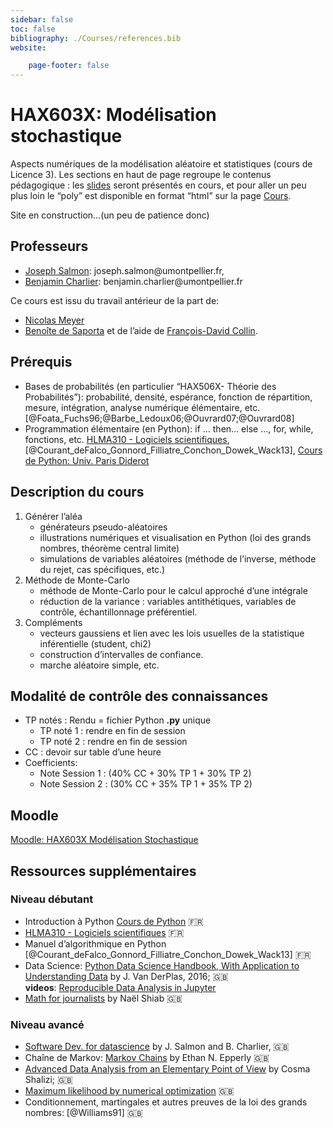 ```yaml
---
sidebar: false
toc: false
bibliography: ./Courses/references.bib
website:

    page-footer: false
---
```

# HAX603X: Modélisation stochastique {.unnumbered}

Aspects numériques de la modélisation aléatoire et statistiques (cours de Licence 3).
Les sections en haut de page regroupe le contenus pédagogique : les [slides](Courses/slides.qmd) seront présentés en cours, et pour aller un peu plus loin le "poly" est disponible en format "html" sur la page [Cours](Courses/perspective_historique.qmd).

:::{.callout-warning}
Site en construction...(un peu de patience donc)
:::

## Professeurs

- [Joseph Salmon](https://josephsalmon.eu/): joseph.salmon@umontpellier.fr,
- [Benjamin Charlier](https://imag.umontpellier.fr/~charlier/index.php?page=index): benjamin.charlier@umontpellier.fr

Ce cours est issu du travail antérieur de la part de:

- [Nicolas Meyer](https://sites.google.com/view/nicolasmeyer/accueil)
- [Benoîte de Saporta](https://imag.umontpellier.fr/~saporta/index-en.html)
et de l'aide de [François-David Collin](https://github.com/fradav).

## Prérequis


- Bases de probabilités (en particulier "HAX506X- Théorie des Probabilités"): probabilité, densité, espérance, fonction de répartition, mesure, intégration, analyse numérique élémentaire, etc. [@Foata_Fuchs96;@Barbe_Ledoux06;@Ouvrard07;@Ouvrard08]
- Programmation élémentaire (en Python): if ... then... else ..., for, while, fonctions, etc. [HLMA310 - Logiciels scientifiques](https://josephsalmon.eu/HLMA310.html), [@Courant_deFalco_Gonnord_Filliatre_Conchon_Dowek_Wack13], [Cours de Python: Univ. Paris Diderot](https://python.sdv.univ-paris-diderot.fr/)


##  Description du cours

1. Générer l'aléa
   - générateurs pseudo-aléatoires
   - illustrations numériques et visualisation en Python (loi des grands nombres, théorème central limite)
   - simulations de variables aléatoires (méthode de l'inverse, méthode du rejet, cas spécifiques, etc.)
2. Méthode de Monte-Carlo 
   - méthode de Monte-Carlo pour le calcul approché d'une intégrale
   - réduction de la variance : variables antithétiques, variables de contrôle, échantillonnage préférentiel.
3. Compléments
   - vecteurs gaussiens et lien avec les lois usuelles de la statistique inférentielle (student, chi2)
   - construction d'intervalles de confiance.
   - marche aléatoire simple, etc.


## Modalité de contrôle des connaissances

- TP notés : Rendu = fichier Python **.py** unique
  - TP noté 1 : rendre en fin de session
  - TP noté 2 : rendre en fin de session
- CC : devoir sur table d'une heure
- Coefficients:
  - Note Session 1 : (40% CC + 30% TP 1 + 30% TP 2)
  - Note Session 2 : (30% CC + 35% TP 1 + 35% TP 2)

## Moodle

[Moodle: HAX603X Modélisation Stochastique](https://moodle.umontpellier.fr/course/view.php?id=25763)

## Ressources supplémentaires

### Niveau débutant

- Introduction à Python [Cours de Python](https://python.sdv.univ-paris-diderot.fr/) &#127467;&#127479;
- [HLMA310 - Logiciels scientifiques](https://josephsalmon.eu/HLMA310.html) &#127467;&#127479;
- Manuel d'algorithmique en Python [@Courant_deFalco_Gonnord_Filliatre_Conchon_Dowek_Wack13] &#127467;&#127479;
- Data Science: [Python Data Science Handbook, With Application to Understanding Data](https://jakevdp.github.io/PythonDataScienceHandbook/) by J. Van DerPlas, 2016; &#127468;&#127463; <br>
 **videos**: [Reproducible Data Analysis in Jupyter](http://jakevdp.github.io/blog/2017/03/03/reproducible-data-analysis-in-jupyter/)
- [Math for journalists](https://observablehq.com/@nshiab/math-for-journalists) by  Naël Shiab &#127468;&#127463;


### Niveau avancé
- [Software Dev. for datascience](https://josephsalmon.github.io/HAX712X/) by J. Salmon and B. Charlier, &#127468;&#127463;
- Chaîne de Markov: [Markov Chains](https://www.ethanepperly.com/index.php/2023/06/29/markov-musings-1-the-fundamental-theorem/) by Ethan N. Epperly &#127468;&#127463;
- [Advanced Data Analysis from an Elementary Point of View](https://www.stat.cmu.edu/~cshalizi/ADAfaEPoV/ADAfaEPoV.pdf) by Cosma Shalizi;  &#127468;&#127463;
- [Maximum likelihood by numerical optimization](https://statisticssu.github.io/STM/tutorial/numericalML/numericalML.html)  &#127468;&#127463;
- Conditionnement, martingales et autres preuves de la loi des grands nombres:  [@Williams91] &#127468;&#127463;
